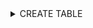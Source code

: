 <details>
<summary>CREATE TABLE</summary>

```sql
IF OBJECT_ID(N'[dbo].[T_ACSGR]', 'SN') IS NOT NULL DROP SYNONYM [dbo].[T_ACSGR];CREATE SYNONYM [dbo].[T_ACSGR] FOR [default].[main_ac_x_215].[dbo].[T_ACSGR];
IF OBJECT_ID(N'[dbo].[T_ACSGRLVLS]', 'SN') IS NOT NULL DROP SYNONYM [dbo].[T_ACSGRLVLS];CREATE SYNONYM [dbo].[T_ACSGRLVLS] FOR [default].[main_ac_x_215].[dbo].[T_ACSGRLVLS];
IF OBJECT_ID(N'[dbo].[T_ACSGRSENT]', 'SN') IS NOT NULL DROP SYNONYM [dbo].[T_ACSGRSENT];CREATE SYNONYM [dbo].[T_ACSGRSENT] FOR [default].[main_ac_x_215].[dbo].[T_ACSGRSENT];
IF OBJECT_ID(N'[dbo].[T_ACSGRUSS]', 'SN') IS NOT NULL DROP SYNONYM [dbo].[T_ACSGRUSS];CREATE SYNONYM [dbo].[T_ACSGRUSS] FOR [default].[main_ac_x_215].[dbo].[T_ACSGRUSS];
IF OBJECT_ID(N'[dbo].[T_ACSLVL]', 'SN') IS NOT NULL DROP SYNONYM [dbo].[T_ACSLVL];CREATE SYNONYM [dbo].[T_ACSLVL] FOR [default].[main_ac_x_215].[dbo].[T_ACSLVL];
IF OBJECT_ID(N'[dbo].[T_ACSLVLITM]', 'SN') IS NOT NULL DROP SYNONYM [dbo].[T_ACSLVLITM];CREATE SYNONYM [dbo].[T_ACSLVLITM] FOR [default].[main_ac_x_215].[dbo].[T_ACSLVLITM];
IF OBJECT_ID(N'[dbo].[T_ACSLVLITMDRS]', 'SN') IS NOT NULL DROP SYNONYM [dbo].[T_ACSLVLITMDRS];CREATE SYNONYM [dbo].[T_ACSLVLITMDRS] FOR [default].[main_ac_x_215].[dbo].[T_ACSLVLITMDRS];
IF OBJECT_ID(N'[dbo].[T_ACSLVLITMS]', 'SN') IS NOT NULL DROP SYNONYM [dbo].[T_ACSLVLITMS];CREATE SYNONYM [dbo].[T_ACSLVLITMS] FOR [default].[main_ac_x_215].[dbo].[T_ACSLVLITMS];
IF OBJECT_ID(N'[dbo].[T_ACSLVLSENT]', 'SN') IS NOT NULL DROP SYNONYM [dbo].[T_ACSLVLSENT];CREATE SYNONYM [dbo].[T_ACSLVLSENT] FOR [default].[main_ac_x_215].[dbo].[T_ACSLVLSENT];
IF OBJECT_ID(N'[dbo].[T_AD_COLUMN]', 'SN') IS NOT NULL DROP SYNONYM [dbo].[T_AD_COLUMN];CREATE SYNONYM [dbo].[T_AD_COLUMN] FOR [default].[main_ac_x_215].[dbo].[T_AD_COLUMN];
IF OBJECT_ID(N'[dbo].[T_AD_GROUP_FILTER]', 'SN') IS NOT NULL DROP SYNONYM [dbo].[T_AD_GROUP_FILTER];CREATE SYNONYM [dbo].[T_AD_GROUP_FILTER] FOR [default].[main_ac_x_215].[dbo].[T_AD_GROUP_FILTER];
IF OBJECT_ID(N'[dbo].[T_AD_GROUP_FILTER_SETTING]', 'SN') IS NOT NULL DROP SYNONYM [dbo].[T_AD_GROUP_FILTER_SETTING];CREATE SYNONYM [dbo].[T_AD_GROUP_FILTER_SETTING] FOR [default].[main_ac_x_215].[dbo].[T_AD_GROUP_FILTER_SETTING];
IF OBJECT_ID(N'[dbo].[T_AD_USRMAPPING]', 'SN') IS NOT NULL DROP SYNONYM [dbo].[T_AD_USRMAPPING];CREATE SYNONYM [dbo].[T_AD_USRMAPPING] FOR [default].[main_ac_x_215].[dbo].[T_AD_USRMAPPING];
IF OBJECT_ID(N'[dbo].[T_ADSERVER_SETTING]', 'SN') IS NOT NULL DROP SYNONYM [dbo].[T_ADSERVER_SETTING];CREATE SYNONYM [dbo].[T_ADSERVER_SETTING] FOR [default].[main_ac_x_215].[dbo].[T_ADSERVER_SETTING];
IF OBJECT_ID(N'[dbo].[T_ADT]', 'SN') IS NOT NULL DROP SYNONYM [dbo].[T_ADT];CREATE SYNONYM [dbo].[T_ADT] FOR [default].[main_ac_x_215].[dbo].[T_ADT];
IF OBJECT_ID(N'[dbo].[T_ADVUSRCRD]', 'SN') IS NOT NULL DROP SYNONYM [dbo].[T_ADVUSRCRD];CREATE SYNONYM [dbo].[T_ADVUSRCRD] FOR [default].[main_ac_x_215].[dbo].[T_ADVUSRCRD];
IF OBJECT_ID(N'[dbo].[T_ADVUSRGRP]', 'SN') IS NOT NULL DROP SYNONYM [dbo].[T_ADVUSRGRP];CREATE SYNONYM [dbo].[T_ADVUSRGRP] FOR [default].[main_ac_x_215].[dbo].[T_ADVUSRGRP];
IF OBJECT_ID(N'[dbo].[T_ALMACT]', 'SN') IS NOT NULL DROP SYNONYM [dbo].[T_ALMACT];CREATE SYNONYM [dbo].[T_ALMACT] FOR [default].[main_ac_x_215].[dbo].[T_ALMACT];
IF OBJECT_ID(N'[dbo].[T_ALMDR]', 'SN') IS NOT NULL DROP SYNONYM [dbo].[T_ALMDR];CREATE SYNONYM [dbo].[T_ALMDR] FOR [default].[main_ac_x_215].[dbo].[T_ALMDR];
IF OBJECT_ID(N'[dbo].[T_ALMEML]', 'SN') IS NOT NULL DROP SYNONYM [dbo].[T_ALMEML];CREATE SYNONYM [dbo].[T_ALMEML] FOR [default].[main_ac_x_215].[dbo].[T_ALMEML];
IF OBJECT_ID(N'[dbo].[T_ALMMSG]', 'SN') IS NOT NULL DROP SYNONYM [dbo].[T_ALMMSG];CREATE SYNONYM [dbo].[T_ALMMSG] FOR [default].[main_ac_x_215].[dbo].[T_ALMMSG];
IF OBJECT_ID(N'[dbo].[T_ALMSET]', 'SN') IS NOT NULL DROP SYNONYM [dbo].[T_ALMSET];CREATE SYNONYM [dbo].[T_ALMSET] FOR [default].[main_ac_x_215].[dbo].[T_ALMSET];
IF OBJECT_ID(N'[dbo].[T_ALMSETEVT]', 'SN') IS NOT NULL DROP SYNONYM [dbo].[T_ALMSETEVT];CREATE SYNONYM [dbo].[T_ALMSETEVT] FOR [default].[main_ac_x_215].[dbo].[T_ALMSETEVT];
IF OBJECT_ID(N'[dbo].[T_ALMSETOBJ]', 'SN') IS NOT NULL DROP SYNONYM [dbo].[T_ALMSETOBJ];CREATE SYNONYM [dbo].[T_ALMSETOBJ] FOR [default].[main_ac_x_215].[dbo].[T_ALMSETOBJ];
IF OBJECT_ID(N'[dbo].[T_ALMSMTPSET]', 'SN') IS NOT NULL DROP SYNONYM [dbo].[T_ALMSMTPSET];CREATE SYNONYM [dbo].[T_ALMSMTPSET] FOR [default].[main_ac_x_215].[dbo].[T_ALMSMTPSET];
IF OBJECT_ID(N'[dbo].[T_ALMSNDSET]', 'SN') IS NOT NULL DROP SYNONYM [dbo].[T_ALMSNDSET];CREATE SYNONYM [dbo].[T_ALMSNDSET] FOR [default].[main_ac_x_215].[dbo].[T_ALMSNDSET];
IF OBJECT_ID(N'[dbo].[T_APBBPACGR]', 'SN') IS NOT NULL DROP SYNONYM [dbo].[T_APBBPACGR];CREATE SYNONYM [dbo].[T_APBBPACGR] FOR [default].[main_ac_x_215].[dbo].[T_APBBPACGR];
IF OBJECT_ID(N'[dbo].[T_AREA_INFO]', 'SN') IS NOT NULL DROP SYNONYM [dbo].[T_AREA_INFO];CREATE SYNONYM [dbo].[T_AREA_INFO] FOR [default].[main_ac_x_215].[dbo].[T_AREA_INFO];
IF OBJECT_ID(N'[dbo].[T_ATMSYNDEVGRS]', 'SN') IS NOT NULL DROP SYNONYM [dbo].[T_ATMSYNDEVGRS];CREATE SYNONYM [dbo].[T_ATMSYNDEVGRS] FOR [default].[main_ac_x_215].[dbo].[T_ATMSYNDEVGRS];
IF OBJECT_ID(N'[dbo].[T_ATMSYNDEVS]', 'SN') IS NOT NULL DROP SYNONYM [dbo].[T_ATMSYNDEVS];CREATE SYNONYM [dbo].[T_ATMSYNDEVS] FOR [default].[main_ac_x_215].[dbo].[T_ATMSYNDEVS];
IF OBJECT_ID(N'[dbo].[T_AUDIT]', 'SN') IS NOT NULL DROP SYNONYM [dbo].[T_AUDIT];CREATE SYNONYM [dbo].[T_AUDIT] FOR [default].[main_ac_x_215].[dbo].[T_AUDIT];
IF OBJECT_ID(N'[dbo].[T_AUTHGRP]', 'SN') IS NOT NULL DROP SYNONYM [dbo].[T_AUTHGRP];CREATE SYNONYM [dbo].[T_AUTHGRP] FOR [default].[main_ac_x_215].[dbo].[T_AUTHGRP];
IF OBJECT_ID(N'[dbo].[T_BLKL]', 'SN') IS NOT NULL DROP SYNONYM [dbo].[T_BLKL];CREATE SYNONYM [dbo].[T_BLKL] FOR [default].[main_ac_x_215].[dbo].[T_BLKL];
IF OBJECT_ID(N'[dbo].[T_BZOUP]', 'SN') IS NOT NULL DROP SYNONYM [dbo].[T_BZOUP];CREATE SYNONYM [dbo].[T_BZOUP] FOR [default].[main_ac_x_215].[dbo].[T_BZOUP];
IF OBJECT_ID(N'[dbo].[T_CRD]', 'SN') IS NOT NULL DROP SYNONYM [dbo].[T_CRD];CREATE SYNONYM [dbo].[T_CRD] FOR [default].[main_ac_x_215].[dbo].[T_CRD];
IF OBJECT_ID(N'[dbo].[T_CRDIDASM]', 'SN') IS NOT NULL DROP SYNONYM [dbo].[T_CRDIDASM];CREATE SYNONYM [dbo].[T_CRDIDASM] FOR [default].[main_ac_x_215].[dbo].[T_CRDIDASM];
IF OBJECT_ID(N'[dbo].[T_CRDISSHIS]', 'SN') IS NOT NULL DROP SYNONYM [dbo].[T_CRDISSHIS];CREATE SYNONYM [dbo].[T_CRDISSHIS] FOR [default].[main_ac_x_215].[dbo].[T_CRDISSHIS];
IF OBJECT_ID(N'[dbo].[T_CRDLAY]', 'SN') IS NOT NULL DROP SYNONYM [dbo].[T_CRDLAY];CREATE SYNONYM [dbo].[T_CRDLAY] FOR [default].[main_ac_x_215].[dbo].[T_CRDLAY];
IF OBJECT_ID(N'[dbo].[T_CRDLAY_FELICA]', 'SN') IS NOT NULL DROP SYNONYM [dbo].[T_CRDLAY_FELICA];CREATE SYNONYM [dbo].[T_CRDLAY_FELICA] FOR [default].[main_ac_x_215].[dbo].[T_CRDLAY_FELICA];
IF OBJECT_ID(N'[dbo].[T_CRDMOACHIS]', 'SN') IS NOT NULL DROP SYNONYM [dbo].[T_CRDMOACHIS];CREATE SYNONYM [dbo].[T_CRDMOACHIS] FOR [default].[main_ac_x_215].[dbo].[T_CRDMOACHIS];
IF OBJECT_ID(N'[dbo].[T_CRDT]', 'SN') IS NOT NULL DROP SYNONYM [dbo].[T_CRDT];CREATE SYNONYM [dbo].[T_CRDT] FOR [default].[main_ac_x_215].[dbo].[T_CRDT];
IF OBJECT_ID(N'[dbo].[T_CRDTBIN]', 'SN') IS NOT NULL DROP SYNONYM [dbo].[T_CRDTBIN];CREATE SYNONYM [dbo].[T_CRDTBIN] FOR [default].[main_ac_x_215].[dbo].[T_CRDTBIN];
IF OBJECT_ID(N'[dbo].[T_CRDTYP]', 'SN') IS NOT NULL DROP SYNONYM [dbo].[T_CRDTYP];CREATE SYNONYM [dbo].[T_CRDTYP] FOR [default].[main_ac_x_215].[dbo].[T_CRDTYP];
IF OBJECT_ID(N'[dbo].[T_CUSFLDTYP]', 'SN') IS NOT NULL DROP SYNONYM [dbo].[T_CUSFLDTYP];CREATE SYNONYM [dbo].[T_CUSFLDTYP] FOR [default].[main_ac_x_215].[dbo].[T_CUSFLDTYP];
IF OBJECT_ID(N'[dbo].[T_CUSFLDTYP_VST]', 'SN') IS NOT NULL DROP SYNONYM [dbo].[T_CUSFLDTYP_VST];CREATE SYNONYM [dbo].[T_CUSFLDTYP_VST] FOR [default].[main_ac_x_215].[dbo].[T_CUSFLDTYP_VST];
IF OBJECT_ID(N'[dbo].[T_DASHBOARD_SETTING]', 'SN') IS NOT NULL DROP SYNONYM [dbo].[T_DASHBOARD_SETTING];CREATE SYNONYM [dbo].[T_DASHBOARD_SETTING] FOR [default].[main_ac_x_215].[dbo].[T_DASHBOARD_SETTING];
IF OBJECT_ID(N'[dbo].[T_DBLMDACSGRS]', 'SN') IS NOT NULL DROP SYNONYM [dbo].[T_DBLMDACSGRS];CREATE SYNONYM [dbo].[T_DBLMDACSGRS] FOR [default].[main_ac_x_215].[dbo].[T_DBLMDACSGRS];
IF OBJECT_ID(N'[dbo].[T_DBLMDFLRGRS]', 'SN') IS NOT NULL DROP SYNONYM [dbo].[T_DBLMDFLRGRS];CREATE SYNONYM [dbo].[T_DBLMDFLRGRS] FOR [default].[main_ac_x_215].[dbo].[T_DBLMDFLRGRS];
IF OBJECT_ID(N'[dbo].[T_DEV]', 'SN') IS NOT NULL DROP SYNONYM [dbo].[T_DEV];CREATE SYNONYM [dbo].[T_DEV] FOR [default].[main_ac_x_215].[dbo].[T_DEV];
IF OBJECT_ID(N'[dbo].[T_DEV_FLLR]', 'SN') IS NOT NULL DROP SYNONYM [dbo].[T_DEV_FLLR];CREATE SYNONYM [dbo].[T_DEV_FLLR] FOR [default].[main_ac_x_215].[dbo].[T_DEV_FLLR];
IF OBJECT_ID(N'[dbo].[T_DEV3RDPRNT]', 'SN') IS NOT NULL DROP SYNONYM [dbo].[T_DEV3RDPRNT];CREATE SYNONYM [dbo].[T_DEV3RDPRNT] FOR [default].[main_ac_x_215].[dbo].[T_DEV3RDPRNT];
IF OBJECT_ID(N'[dbo].[T_DEVCAP]', 'SN') IS NOT NULL DROP SYNONYM [dbo].[T_DEVCAP];CREATE SYNONYM [dbo].[T_DEVCAP] FOR [default].[main_ac_x_215].[dbo].[T_DEVCAP];
IF OBJECT_ID(N'[dbo].[T_DEVCAPS]', 'SN') IS NOT NULL DROP SYNONYM [dbo].[T_DEVCAPS];CREATE SYNONYM [dbo].[T_DEVCAPS] FOR [default].[main_ac_x_215].[dbo].[T_DEVCAPS];
IF OBJECT_ID(N'[dbo].[T_DEVCAPSFRDEV]', 'SN') IS NOT NULL DROP SYNONYM [dbo].[T_DEVCAPSFRDEV];CREATE SYNONYM [dbo].[T_DEVCAPSFRDEV] FOR [default].[main_ac_x_215].[dbo].[T_DEVCAPSFRDEV];
IF OBJECT_ID(N'[dbo].[T_DEVFORCECMD]', 'SN') IS NOT NULL DROP SYNONYM [dbo].[T_DEVFORCECMD];CREATE SYNONYM [dbo].[T_DEVFORCECMD] FOR [default].[main_ac_x_215].[dbo].[T_DEVFORCECMD];
IF OBJECT_ID(N'[dbo].[T_DEVGR]', 'SN') IS NOT NULL DROP SYNONYM [dbo].[T_DEVGR];CREATE SYNONYM [dbo].[T_DEVGR] FOR [default].[main_ac_x_215].[dbo].[T_DEVGR];
IF OBJECT_ID(N'[dbo].[T_DEVINACTIVE]', 'SN') IS NOT NULL DROP SYNONYM [dbo].[T_DEVINACTIVE];CREATE SYNONYM [dbo].[T_DEVINACTIVE] FOR [default].[main_ac_x_215].[dbo].[T_DEVINACTIVE];
IF OBJECT_ID(N'[dbo].[T_DEVOPRMD]', 'SN') IS NOT NULL DROP SYNONYM [dbo].[T_DEVOPRMD];CREATE SYNONYM [dbo].[T_DEVOPRMD] FOR [default].[main_ac_x_215].[dbo].[T_DEVOPRMD];
IF OBJECT_ID(N'[dbo].[T_DEVOPRT]', 'SN') IS NOT NULL DROP SYNONYM [dbo].[T_DEVOPRT];CREATE SYNONYM [dbo].[T_DEVOPRT] FOR [default].[main_ac_x_215].[dbo].[T_DEVOPRT];
IF OBJECT_ID(N'[dbo].[T_DEVRS4CHNS]', 'SN') IS NOT NULL DROP SYNONYM [dbo].[T_DEVRS4CHNS];CREATE SYNONYM [dbo].[T_DEVRS4CHNS] FOR [default].[main_ac_x_215].[dbo].[T_DEVRS4CHNS];
IF OBJECT_ID(N'[dbo].[T_DEVTHM]', 'SN') IS NOT NULL DROP SYNONYM [dbo].[T_DEVTHM];CREATE SYNONYM [dbo].[T_DEVTHM] FOR [default].[main_ac_x_215].[dbo].[T_DEVTHM];
IF OBJECT_ID(N'[dbo].[T_DEVTPOSDP]', 'SN') IS NOT NULL DROP SYNONYM [dbo].[T_DEVTPOSDP];CREATE SYNONYM [dbo].[T_DEVTPOSDP] FOR [default].[main_ac_x_215].[dbo].[T_DEVTPOSDP];
IF OBJECT_ID(N'[dbo].[T_DEVTYP]', 'SN') IS NOT NULL DROP SYNONYM [dbo].[T_DEVTYP];CREATE SYNONYM [dbo].[T_DEVTYP] FOR [default].[main_ac_x_215].[dbo].[T_DEVTYP];
IF OBJECT_ID(N'[dbo].[T_DEVWGD]', 'SN') IS NOT NULL DROP SYNONYM [dbo].[T_DEVWGD];CREATE SYNONYM [dbo].[T_DEVWGD] FOR [default].[main_ac_x_215].[dbo].[T_DEVWGD];
IF OBJECT_ID(N'[dbo].[T_DR]', 'SN') IS NOT NULL DROP SYNONYM [dbo].[T_DR];CREATE SYNONYM [dbo].[T_DR] FOR [default].[main_ac_x_215].[dbo].[T_DR];
IF OBJECT_ID(N'[dbo].[T_DR_FLR_MAP]', 'SN') IS NOT NULL DROP SYNONYM [dbo].[T_DR_FLR_MAP];CREATE SYNONYM [dbo].[T_DR_FLR_MAP] FOR [default].[main_ac_x_215].[dbo].[T_DR_FLR_MAP];
IF OBJECT_ID(N'[dbo].[T_DRGR]', 'SN') IS NOT NULL DROP SYNONYM [dbo].[T_DRGR];CREATE SYNONYM [dbo].[T_DRGR] FOR [default].[main_ac_x_215].[dbo].[T_DRGR];
IF OBJECT_ID(N'[dbo].[T_DRTRGACT]', 'SN') IS NOT NULL DROP SYNONYM [dbo].[T_DRTRGACT];CREATE SYNONYM [dbo].[T_DRTRGACT] FOR [default].[main_ac_x_215].[dbo].[T_DRTRGACT];
IF OBJECT_ID(N'[dbo].[T_DRZN]', 'SN') IS NOT NULL DROP SYNONYM [dbo].[T_DRZN];CREATE SYNONYM [dbo].[T_DRZN] FOR [default].[main_ac_x_215].[dbo].[T_DRZN];
IF OBJECT_ID(N'[dbo].[T_DST]', 'SN') IS NOT NULL DROP SYNONYM [dbo].[T_DST];CREATE SYNONYM [dbo].[T_DST] FOR [default].[main_ac_x_215].[dbo].[T_DST];
IF OBJECT_ID(N'[dbo].[T_ELVT]', 'SN') IS NOT NULL DROP SYNONYM [dbo].[T_ELVT];CREATE SYNONYM [dbo].[T_ELVT] FOR [default].[main_ac_x_215].[dbo].[T_ELVT];
IF OBJECT_ID(N'[dbo].[T_ELVTDEVS]', 'SN') IS NOT NULL DROP SYNONYM [dbo].[T_ELVTDEVS];CREATE SYNONYM [dbo].[T_ELVTDEVS] FOR [default].[main_ac_x_215].[dbo].[T_ELVTDEVS];
IF OBJECT_ID(N'[dbo].[T_ELVTGR]', 'SN') IS NOT NULL DROP SYNONYM [dbo].[T_ELVTGR];CREATE SYNONYM [dbo].[T_ELVTGR] FOR [default].[main_ac_x_215].[dbo].[T_ELVTGR];
IF OBJECT_ID(N'[dbo].[T_ELVTTRGACT]', 'SN') IS NOT NULL DROP SYNONYM [dbo].[T_ELVTTRGACT];CREATE SYNONYM [dbo].[T_ELVTTRGACT] FOR [default].[main_ac_x_215].[dbo].[T_ELVTTRGACT];
IF OBJECT_ID(N'[dbo].[T_EMAIL_CONTENT]', 'SN') IS NOT NULL DROP SYNONYM [dbo].[T_EMAIL_CONTENT];CREATE SYNONYM [dbo].[T_EMAIL_CONTENT] FOR [default].[main_ac_x_215].[dbo].[T_EMAIL_CONTENT];
IF OBJECT_ID(N'[dbo].[T_EMLST]', 'SN') IS NOT NULL DROP SYNONYM [dbo].[T_EMLST];CREATE SYNONYM [dbo].[T_EMLST] FOR [default].[main_ac_x_215].[dbo].[T_EMLST];
IF OBJECT_ID(N'[dbo].[T_ENCMGR]', 'SN') IS NOT NULL DROP SYNONYM [dbo].[T_ENCMGR];CREATE SYNONYM [dbo].[T_ENCMGR] FOR [default].[main_ac_x_215].[dbo].[T_ENCMGR];
IF OBJECT_ID(N'[dbo].[T_ERLDEV]', 'SN') IS NOT NULL DROP SYNONYM [dbo].[T_ERLDEV];CREATE SYNONYM [dbo].[T_ERLDEV] FOR [default].[main_ac_x_215].[dbo].[T_ERLDEV];
IF OBJECT_ID(N'[dbo].[T_ETRDEVS]', 'SN') IS NOT NULL DROP SYNONYM [dbo].[T_ETRDEVS];CREATE SYNONYM [dbo].[T_ETRDEVS] FOR [default].[main_ac_x_215].[dbo].[T_ETRDEVS];
IF OBJECT_ID(N'[dbo].[T_EVTFLT]', 'SN') IS NOT NULL DROP SYNONYM [dbo].[T_EVTFLT];CREATE SYNONYM [dbo].[T_EVTFLT] FOR [default].[main_ac_x_215].[dbo].[T_EVTFLT];
IF OBJECT_ID(N'[dbo].[T_EVTPRIO]', 'SN') IS NOT NULL DROP SYNONYM [dbo].[T_EVTPRIO];CREATE SYNONYM [dbo].[T_EVTPRIO] FOR [default].[main_ac_x_215].[dbo].[T_EVTPRIO];
IF OBJECT_ID(N'[dbo].[T_EVTPRIOALTDEVS]', 'SN') IS NOT NULL DROP SYNONYM [dbo].[T_EVTPRIOALTDEVS];CREATE SYNONYM [dbo].[T_EVTPRIOALTDEVS] FOR [default].[main_ac_x_215].[dbo].[T_EVTPRIOALTDEVS];
IF OBJECT_ID(N'[dbo].[T_EVTPRIOSND]', 'SN') IS NOT NULL DROP SYNONYM [dbo].[T_EVTPRIOSND];CREATE SYNONYM [dbo].[T_EVTPRIOSND] FOR [default].[main_ac_x_215].[dbo].[T_EVTPRIOSND];
IF OBJECT_ID(N'[dbo].[T_EVTSPC]', 'SN') IS NOT NULL DROP SYNONYM [dbo].[T_EVTSPC];CREATE SYNONYM [dbo].[T_EVTSPC] FOR [default].[main_ac_x_215].[dbo].[T_EVTSPC];
IF OBJECT_ID(N'[dbo].[T_EVTTYP]', 'SN') IS NOT NULL DROP SYNONYM [dbo].[T_EVTTYP];CREATE SYNONYM [dbo].[T_EVTTYP] FOR [default].[main_ac_x_215].[dbo].[T_EVTTYP];
IF OBJECT_ID(N'[dbo].[T_EVTTYP_GROUP]', 'SN') IS NOT NULL DROP SYNONYM [dbo].[T_EVTTYP_GROUP];CREATE SYNONYM [dbo].[T_EVTTYP_GROUP] FOR [default].[main_ac_x_215].[dbo].[T_EVTTYP_GROUP];
IF OBJECT_ID(N'[dbo].[T_EXDEVS]', 'SN') IS NOT NULL DROP SYNONYM [dbo].[T_EXDEVS];CREATE SYNONYM [dbo].[T_EXDEVS] FOR [default].[main_ac_x_215].[dbo].[T_EXDEVS];
IF OBJECT_ID(N'[dbo].[T_EXTSYS]', 'SN') IS NOT NULL DROP SYNONYM [dbo].[T_EXTSYS];CREATE SYNONYM [dbo].[T_EXTSYS] FOR [default].[main_ac_x_215].[dbo].[T_EXTSYS];
IF OBJECT_ID(N'[dbo].[T_FAILSYNCACSGRUPDATE]', 'SN') IS NOT NULL DROP SYNONYM [dbo].[T_FAILSYNCACSGRUPDATE];CREATE SYNONYM [dbo].[T_FAILSYNCACSGRUPDATE] FOR [default].[main_ac_x_215].[dbo].[T_FAILSYNCACSGRUPDATE];
IF OBJECT_ID(N'[dbo].[T_FAILSYNCACSLVLUPDATE]', 'SN') IS NOT NULL DROP SYNONYM [dbo].[T_FAILSYNCACSLVLUPDATE];CREATE SYNONYM [dbo].[T_FAILSYNCACSLVLUPDATE] FOR [default].[main_ac_x_215].[dbo].[T_FAILSYNCACSLVLUPDATE];
IF OBJECT_ID(N'[dbo].[T_FAILSYNCFLRLVLUPDATE]', 'SN') IS NOT NULL DROP SYNONYM [dbo].[T_FAILSYNCFLRLVLUPDATE];CREATE SYNONYM [dbo].[T_FAILSYNCFLRLVLUPDATE] FOR [default].[main_ac_x_215].[dbo].[T_FAILSYNCFLRLVLUPDATE];
IF OBJECT_ID(N'[dbo].[T_FAILSYNCUSRUPDATE]', 'SN') IS NOT NULL DROP SYNONYM [dbo].[T_FAILSYNCUSRUPDATE];CREATE SYNONYM [dbo].[T_FAILSYNCUSRUPDATE] FOR [default].[main_ac_x_215].[dbo].[T_FAILSYNCUSRUPDATE];
IF OBJECT_ID(N'[dbo].[T_FALDRGRS]', 'SN') IS NOT NULL DROP SYNONYM [dbo].[T_FALDRGRS];CREATE SYNONYM [dbo].[T_FALDRGRS] FOR [default].[main_ac_x_215].[dbo].[T_FALDRGRS];
IF OBJECT_ID(N'[dbo].[T_FALDRS]', 'SN') IS NOT NULL DROP SYNONYM [dbo].[T_FALDRS];CREATE SYNONYM [dbo].[T_FALDRS] FOR [default].[main_ac_x_215].[dbo].[T_FALDRS];
IF OBJECT_ID(N'[dbo].[T_FALELVTS]', 'SN') IS NOT NULL DROP SYNONYM [dbo].[T_FALELVTS];CREATE SYNONYM [dbo].[T_FALELVTS] FOR [default].[main_ac_x_215].[dbo].[T_FALELVTS];
IF OBJECT_ID(N'[dbo].[T_FCLTY_INFO]', 'SN') IS NOT NULL DROP SYNONYM [dbo].[T_FCLTY_INFO];CREATE SYNONYM [dbo].[T_FCLTY_INFO] FOR [default].[main_ac_x_215].[dbo].[T_FCLTY_INFO];
IF OBJECT_ID(N'[dbo].[T_FCTMPL]', 'SN') IS NOT NULL DROP SYNONYM [dbo].[T_FCTMPL];CREATE SYNONYM [dbo].[T_FCTMPL] FOR [default].[main_ac_x_215].[dbo].[T_FCTMPL];
IF OBJECT_ID(N'[dbo].[T_FLKBPACGR]', 'SN') IS NOT NULL DROP SYNONYM [dbo].[T_FLKBPACGR];CREATE SYNONYM [dbo].[T_FLKBPACGR] FOR [default].[main_ac_x_215].[dbo].[T_FLKBPACGR];
IF OBJECT_ID(N'[dbo].[T_FLKDRGRS]', 'SN') IS NOT NULL DROP SYNONYM [dbo].[T_FLKDRGRS];CREATE SYNONYM [dbo].[T_FLKDRGRS] FOR [default].[main_ac_x_215].[dbo].[T_FLKDRGRS];
IF OBJECT_ID(N'[dbo].[T_FLKDRS]', 'SN') IS NOT NULL DROP SYNONYM [dbo].[T_FLKDRS];CREATE SYNONYM [dbo].[T_FLKDRS] FOR [default].[main_ac_x_215].[dbo].[T_FLKDRS];
IF OBJECT_ID(N'[dbo].[T_FLKELVTS]', 'SN') IS NOT NULL DROP SYNONYM [dbo].[T_FLKELVTS];CREATE SYNONYM [dbo].[T_FLKELVTS] FOR [default].[main_ac_x_215].[dbo].[T_FLKELVTS];
IF OBJECT_ID(N'[dbo].[T_FLR_INFO]', 'SN') IS NOT NULL DROP SYNONYM [dbo].[T_FLR_INFO];CREATE SYNONYM [dbo].[T_FLR_INFO] FOR [default].[main_ac_x_215].[dbo].[T_FLR_INFO];
IF OBJECT_ID(N'[dbo].[T_FLRGRLVLS]', 'SN') IS NOT NULL DROP SYNONYM [dbo].[T_FLRGRLVLS];CREATE SYNONYM [dbo].[T_FLRGRLVLS] FOR [default].[main_ac_x_215].[dbo].[T_FLRGRLVLS];
IF OBJECT_ID(N'[dbo].[T_FLRLVL]', 'SN') IS NOT NULL DROP SYNONYM [dbo].[T_FLRLVL];CREATE SYNONYM [dbo].[T_FLRLVL] FOR [default].[main_ac_x_215].[dbo].[T_FLRLVL];
IF OBJECT_ID(N'[dbo].[T_FLRLVLITM]', 'SN') IS NOT NULL DROP SYNONYM [dbo].[T_FLRLVLITM];CREATE SYNONYM [dbo].[T_FLRLVLITM] FOR [default].[main_ac_x_215].[dbo].[T_FLRLVLITM];
IF OBJECT_ID(N'[dbo].[T_FLRLVLITMELVTS]', 'SN') IS NOT NULL DROP SYNONYM [dbo].[T_FLRLVLITMELVTS];CREATE SYNONYM [dbo].[T_FLRLVLITMELVTS] FOR [default].[main_ac_x_215].[dbo].[T_FLRLVLITMELVTS];
IF OBJECT_ID(N'[dbo].[T_FLRLVLITMS]', 'SN') IS NOT NULL DROP SYNONYM [dbo].[T_FLRLVLITMS];CREATE SYNONYM [dbo].[T_FLRLVLITMS] FOR [default].[main_ac_x_215].[dbo].[T_FLRLVLITMS];
IF OBJECT_ID(N'[dbo].[T_FLRLVLSENT]', 'SN') IS NOT NULL DROP SYNONYM [dbo].[T_FLRLVLSENT];CREATE SYNONYM [dbo].[T_FLRLVLSENT] FOR [default].[main_ac_x_215].[dbo].[T_FLRLVLSENT];
IF OBJECT_ID(N'[dbo].[T_FLRS]', 'SN') IS NOT NULL DROP SYNONYM [dbo].[T_FLRS];CREATE SYNONYM [dbo].[T_FLRS] FOR [default].[main_ac_x_215].[dbo].[T_FLRS];
IF OBJECT_ID(N'[dbo].[T_FNGPTMPL]', 'SN') IS NOT NULL DROP SYNONYM [dbo].[T_FNGPTMPL];CREATE SYNONYM [dbo].[T_FNGPTMPL] FOR [default].[main_ac_x_215].[dbo].[T_FNGPTMPL];
IF OBJECT_ID(N'[dbo].[T_FNGPTMPLVER]', 'SN') IS NOT NULL DROP SYNONYM [dbo].[T_FNGPTMPLVER];CREATE SYNONYM [dbo].[T_FNGPTMPLVER] FOR [default].[main_ac_x_215].[dbo].[T_FNGPTMPLVER];
IF OBJECT_ID(N'[dbo].[T_FULACGRS]', 'SN') IS NOT NULL DROP SYNONYM [dbo].[T_FULACGRS];CREATE SYNONYM [dbo].[T_FULACGRS] FOR [default].[main_ac_x_215].[dbo].[T_FULACGRS];
IF OBJECT_ID(N'[dbo].[T_FULDRGRS]', 'SN') IS NOT NULL DROP SYNONYM [dbo].[T_FULDRGRS];CREATE SYNONYM [dbo].[T_FULDRGRS] FOR [default].[main_ac_x_215].[dbo].[T_FULDRGRS];
IF OBJECT_ID(N'[dbo].[T_FULDRS]', 'SN') IS NOT NULL DROP SYNONYM [dbo].[T_FULDRS];CREATE SYNONYM [dbo].[T_FULDRS] FOR [default].[main_ac_x_215].[dbo].[T_FULDRS];
IF OBJECT_ID(N'[dbo].[T_FULELVTS]', 'SN') IS NOT NULL DROP SYNONYM [dbo].[T_FULELVTS];CREATE SYNONYM [dbo].[T_FULELVTS] FOR [default].[main_ac_x_215].[dbo].[T_FULELVTS];
IF OBJECT_ID(N'[dbo].[T_GIS_DOOR_INFO]', 'SN') IS NOT NULL DROP SYNONYM [dbo].[T_GIS_DOOR_INFO];CREATE SYNONYM [dbo].[T_GIS_DOOR_INFO] FOR [default].[main_ac_x_215].[dbo].[T_GIS_DOOR_INFO];
IF OBJECT_ID(N'[dbo].[T_GIS_VCM_INFO]', 'SN') IS NOT NULL DROP SYNONYM [dbo].[T_GIS_VCM_INFO];CREATE SYNONYM [dbo].[T_GIS_VCM_INFO] FOR [default].[main_ac_x_215].[dbo].[T_GIS_VCM_INFO];
IF OBJECT_ID(N'[dbo].[T_GRM]', 'SN') IS NOT NULL DROP SYNONYM [dbo].[T_GRM];CREATE SYNONYM [dbo].[T_GRM] FOR [default].[main_ac_x_215].[dbo].[T_GRM];
IF OBJECT_ID(N'[dbo].[T_GRMEL]', 'SN') IS NOT NULL DROP SYNONYM [dbo].[T_GRMEL];CREATE SYNONYM [dbo].[T_GRMEL] FOR [default].[main_ac_x_215].[dbo].[T_GRMEL];
IF OBJECT_ID(N'[dbo].[T_GRMELTYP]', 'SN') IS NOT NULL DROP SYNONYM [dbo].[T_GRMELTYP];CREATE SYNONYM [dbo].[T_GRMELTYP] FOR [default].[main_ac_x_215].[dbo].[T_GRMELTYP];
IF OBJECT_ID(N'[dbo].[T_GRMELVID]', 'SN') IS NOT NULL DROP SYNONYM [dbo].[T_GRMELVID];CREATE SYNONYM [dbo].[T_GRMELVID] FOR [default].[main_ac_x_215].[dbo].[T_GRMELVID];
IF OBJECT_ID(N'[dbo].[T_GRMGR]', 'SN') IS NOT NULL DROP SYNONYM [dbo].[T_GRMGR];CREATE SYNONYM [dbo].[T_GRMGR] FOR [default].[main_ac_x_215].[dbo].[T_GRMGR];
IF OBJECT_ID(N'[dbo].[T_HOL]', 'SN') IS NOT NULL DROP SYNONYM [dbo].[T_HOL];CREATE SYNONYM [dbo].[T_HOL] FOR [default].[main_ac_x_215].[dbo].[T_HOL];
IF OBJECT_ID(N'[dbo].[T_HOLGR]', 'SN') IS NOT NULL DROP SYNONYM [dbo].[T_HOLGR];CREATE SYNONYM [dbo].[T_HOLGR] FOR [default].[main_ac_x_215].[dbo].[T_HOLGR];
IF OBJECT_ID(N'[dbo].[T_HOLSCH]', 'SN') IS NOT NULL DROP SYNONYM [dbo].[T_HOLSCH];CREATE SYNONYM [dbo].[T_HOLSCH] FOR [default].[main_ac_x_215].[dbo].[T_HOLSCH];
IF OBJECT_ID(N'[dbo].[T_HOLSCHTMPRDS]', 'SN') IS NOT NULL DROP SYNONYM [dbo].[T_HOLSCHTMPRDS];CREATE SYNONYM [dbo].[T_HOLSCHTMPRDS] FOR [default].[main_ac_x_215].[dbo].[T_HOLSCHTMPRDS];
IF OBJECT_ID(N'[dbo].[T_IMGLGJB]', 'SN') IS NOT NULL DROP SYNONYM [dbo].[T_IMGLGJB];CREATE SYNONYM [dbo].[T_IMGLGJB] FOR [default].[main_ac_x_215].[dbo].[T_IMGLGJB];
IF OBJECT_ID(N'[dbo].[T_INPCFG]', 'SN') IS NOT NULL DROP SYNONYM [dbo].[T_INPCFG];CREATE SYNONYM [dbo].[T_INPCFG] FOR [default].[main_ac_x_215].[dbo].[T_INPCFG];
IF OBJECT_ID(N'[dbo].[T_INPCFGEX]', 'SN') IS NOT NULL DROP SYNONYM [dbo].[T_INPCFGEX];CREATE SYNONYM [dbo].[T_INPCFGEX] FOR [default].[main_ac_x_215].[dbo].[T_INPCFGEX];
IF OBJECT_ID(N'[dbo].[T_LEDOUP]', 'SN') IS NOT NULL DROP SYNONYM [dbo].[T_LEDOUP];CREATE SYNONYM [dbo].[T_LEDOUP] FOR [default].[main_ac_x_215].[dbo].[T_LEDOUP];
IF OBJECT_ID(N'[dbo].[T_LGSERVEREVT]', 'SN') IS NOT NULL DROP SYNONYM [dbo].[T_LGSERVEREVT];CREATE SYNONYM [dbo].[T_LGSERVEREVT] FOR [default].[main_ac_x_215].[dbo].[T_LGSERVEREVT];
IF OBJECT_ID(N'[dbo].[T_LGTBIDX]', 'SN') IS NOT NULL DROP SYNONYM [dbo].[T_LGTBIDX];CREATE SYNONYM [dbo].[T_LGTBIDX] FOR [default].[main_ac_x_215].[dbo].[T_LGTBIDX];
IF OBJECT_ID(N'[dbo].[T_LGUPDHIS]', 'SN') IS NOT NULL DROP SYNONYM [dbo].[T_LGUPDHIS];CREATE SYNONYM [dbo].[T_LGUPDHIS] FOR [default].[main_ac_x_215].[dbo].[T_LGUPDHIS];
IF OBJECT_ID(N'[dbo].[T_LICENSES]', 'SN') IS NOT NULL DROP SYNONYM [dbo].[T_LICENSES];CREATE SYNONYM [dbo].[T_LICENSES] FOR [default].[main_ac_x_215].[dbo].[T_LICENSES];
IF OBJECT_ID(N'[dbo].[T_LSTLOG]', 'SN') IS NOT NULL DROP SYNONYM [dbo].[T_LSTLOG];CREATE SYNONYM [dbo].[T_LSTLOG] FOR [default].[main_ac_x_215].[dbo].[T_LSTLOG];
IF OBJECT_ID(N'[dbo].[T_LSTSYNSTA]', 'SN') IS NOT NULL DROP SYNONYM [dbo].[T_LSTSYNSTA];CREATE SYNONYM [dbo].[T_LSTSYNSTA] FOR [default].[main_ac_x_215].[dbo].[T_LSTSYNSTA];
IF OBJECT_ID(N'[dbo].[T_LSTUSRAUTH]', 'SN') IS NOT NULL DROP SYNONYM [dbo].[T_LSTUSRAUTH];CREATE SYNONYM [dbo].[T_LSTUSRAUTH] FOR [default].[main_ac_x_215].[dbo].[T_LSTUSRAUTH];
IF OBJECT_ID(N'[dbo].[T_LULACGRS]', 'SN') IS NOT NULL DROP SYNONYM [dbo].[T_LULACGRS];CREATE SYNONYM [dbo].[T_LULACGRS] FOR [default].[main_ac_x_215].[dbo].[T_LULACGRS];
IF OBJECT_ID(N'[dbo].[T_MBLCRD]', 'SN') IS NOT NULL DROP SYNONYM [dbo].[T_MBLCRD];CREATE SYNONYM [dbo].[T_MBLCRD] FOR [default].[main_ac_x_215].[dbo].[T_MBLCRD];
IF OBJECT_ID(N'[dbo].[T_MOBILE_CREDENTIAL]', 'SN') IS NOT NULL DROP SYNONYM [dbo].[T_MOBILE_CREDENTIAL];CREATE SYNONYM [dbo].[T_MOBILE_CREDENTIAL] FOR [default].[main_ac_x_215].[dbo].[T_MOBILE_CREDENTIAL];
IF OBJECT_ID(N'[dbo].[T_MOBILE_PICTURE_HASH]', 'SN') IS NOT NULL DROP SYNONYM [dbo].[T_MOBILE_PICTURE_HASH];CREATE SYNONYM [dbo].[T_MOBILE_PICTURE_HASH] FOR [default].[main_ac_x_215].[dbo].[T_MOBILE_PICTURE_HASH];
IF OBJECT_ID(N'[dbo].[T_MXDT]', 'SN') IS NOT NULL DROP SYNONYM [dbo].[T_MXDT];CREATE SYNONYM [dbo].[T_MXDT] FOR [default].[main_ac_x_215].[dbo].[T_MXDT];
IF OBJECT_ID(N'[dbo].[T_NESTED_DEV]', 'SN') IS NOT NULL DROP SYNONYM [dbo].[T_NESTED_DEV];CREATE SYNONYM [dbo].[T_NESTED_DEV] FOR [default].[main_ac_x_215].[dbo].[T_NESTED_DEV];
IF OBJECT_ID(N'[dbo].[T_NESTED_DEVGR]', 'SN') IS NOT NULL DROP SYNONYM [dbo].[T_NESTED_DEVGR];CREATE SYNONYM [dbo].[T_NESTED_DEVGR] FOR [default].[main_ac_x_215].[dbo].[T_NESTED_DEVGR];
IF OBJECT_ID(N'[dbo].[T_NESTED_DRGR]', 'SN') IS NOT NULL DROP SYNONYM [dbo].[T_NESTED_DRGR];CREATE SYNONYM [dbo].[T_NESTED_DRGR] FOR [default].[main_ac_x_215].[dbo].[T_NESTED_DRGR];
IF OBJECT_ID(N'[dbo].[T_NESTED_ELVTGR]', 'SN') IS NOT NULL DROP SYNONYM [dbo].[T_NESTED_ELVTGR];CREATE SYNONYM [dbo].[T_NESTED_ELVTGR] FOR [default].[main_ac_x_215].[dbo].[T_NESTED_ELVTGR];
IF OBJECT_ID(N'[dbo].[T_NESTED_GRMGR]', 'SN') IS NOT NULL DROP SYNONYM [dbo].[T_NESTED_GRMGR];CREATE SYNONYM [dbo].[T_NESTED_GRMGR] FOR [default].[main_ac_x_215].[dbo].[T_NESTED_GRMGR];
IF OBJECT_ID(N'[dbo].[T_NESTED_USRGR]', 'SN') IS NOT NULL DROP SYNONYM [dbo].[T_NESTED_USRGR];CREATE SYNONYM [dbo].[T_NESTED_USRGR] FOR [default].[main_ac_x_215].[dbo].[T_NESTED_USRGR];
IF OBJECT_ID(N'[dbo].[T_NTC]', 'SN') IS NOT NULL DROP SYNONYM [dbo].[T_NTC];CREATE SYNONYM [dbo].[T_NTC] FOR [default].[main_ac_x_215].[dbo].[T_NTC];
IF OBJECT_ID(N'[dbo].[T_OCCPBPACGR]', 'SN') IS NOT NULL DROP SYNONYM [dbo].[T_OCCPBPACGR];CREATE SYNONYM [dbo].[T_OCCPBPACGR] FOR [default].[main_ac_x_215].[dbo].[T_OCCPBPACGR];
IF OBJECT_ID(N'[dbo].[T_OUPSIG]', 'SN') IS NOT NULL DROP SYNONYM [dbo].[T_OUPSIG];CREATE SYNONYM [dbo].[T_OUPSIG] FOR [default].[main_ac_x_215].[dbo].[T_OUPSIG];
IF OBJECT_ID(N'[dbo].[T_PERM]', 'SN') IS NOT NULL DROP SYNONYM [dbo].[T_PERM];CREATE SYNONYM [dbo].[T_PERM] FOR [default].[main_ac_x_215].[dbo].[T_PERM];
IF OBJECT_ID(N'[dbo].[T_POLYGON_INFO]', 'SN') IS NOT NULL DROP SYNONYM [dbo].[T_POLYGON_INFO];CREATE SYNONYM [dbo].[T_POLYGON_INFO] FOR [default].[main_ac_x_215].[dbo].[T_POLYGON_INFO];
IF OBJECT_ID(N'[dbo].[T_PRF]', 'SN') IS NOT NULL DROP SYNONYM [dbo].[T_PRF];CREATE SYNONYM [dbo].[T_PRF] FOR [default].[main_ac_x_215].[dbo].[T_PRF];
IF OBJECT_ID(N'[dbo].[T_QCACT]', 'SN') IS NOT NULL DROP SYNONYM [dbo].[T_QCACT];CREATE SYNONYM [dbo].[T_QCACT] FOR [default].[main_ac_x_215].[dbo].[T_QCACT];
IF OBJECT_ID(N'[dbo].[T_QCACTALM]', 'SN') IS NOT NULL DROP SYNONYM [dbo].[T_QCACTALM];CREATE SYNONYM [dbo].[T_QCACTALM] FOR [default].[main_ac_x_215].[dbo].[T_QCACTALM];
IF OBJECT_ID(N'[dbo].[T_QCACTPERM]', 'SN') IS NOT NULL DROP SYNONYM [dbo].[T_QCACTPERM];CREATE SYNONYM [dbo].[T_QCACTPERM] FOR [default].[main_ac_x_215].[dbo].[T_QCACTPERM];
IF OBJECT_ID(N'[dbo].[T_REPORT_EXPORT_SETTING]', 'SN') IS NOT NULL DROP SYNONYM [dbo].[T_REPORT_EXPORT_SETTING];CREATE SYNONYM [dbo].[T_REPORT_EXPORT_SETTING] FOR [default].[main_ac_x_215].[dbo].[T_REPORT_EXPORT_SETTING];
IF OBJECT_ID(N'[dbo].[T_REPORT_PRINT_SETTING]', 'SN') IS NOT NULL DROP SYNONYM [dbo].[T_REPORT_PRINT_SETTING];CREATE SYNONYM [dbo].[T_REPORT_PRINT_SETTING] FOR [default].[main_ac_x_215].[dbo].[T_REPORT_PRINT_SETTING];
IF OBJECT_ID(N'[dbo].[T_REPORT_SCHEDULES]', 'SN') IS NOT NULL DROP SYNONYM [dbo].[T_REPORT_SCHEDULES];CREATE SYNONYM [dbo].[T_REPORT_SCHEDULES] FOR [default].[main_ac_x_215].[dbo].[T_REPORT_SCHEDULES];
IF OBJECT_ID(N'[dbo].[T_REPORT_SETTING]', 'SN') IS NOT NULL DROP SYNONYM [dbo].[T_REPORT_SETTING];CREATE SYNONYM [dbo].[T_REPORT_SETTING] FOR [default].[main_ac_x_215].[dbo].[T_REPORT_SETTING];
IF OBJECT_ID(N'[dbo].[T_REPORT_TEMPLATE]', 'SN') IS NOT NULL DROP SYNONYM [dbo].[T_REPORT_TEMPLATE];CREATE SYNONYM [dbo].[T_REPORT_TEMPLATE] FOR [default].[main_ac_x_215].[dbo].[T_REPORT_TEMPLATE];
IF OBJECT_ID(N'[dbo].[T_REPORT_TEMPLATE_GROUP_FILTER]', 'SN') IS NOT NULL DROP SYNONYM [dbo].[T_REPORT_TEMPLATE_GROUP_FILTER];CREATE SYNONYM [dbo].[T_REPORT_TEMPLATE_GROUP_FILTER] FOR [default].[main_ac_x_215].[dbo].[T_REPORT_TEMPLATE_GROUP_FILTER];
IF OBJECT_ID(N'[dbo].[T_REPORT_TEMPLATE_USER_FILTER]', 'SN') IS NOT NULL DROP SYNONYM [dbo].[T_REPORT_TEMPLATE_USER_FILTER];CREATE SYNONYM [dbo].[T_REPORT_TEMPLATE_USER_FILTER] FOR [default].[main_ac_x_215].[dbo].[T_REPORT_TEMPLATE_USER_FILTER];
IF OBJECT_ID(N'[dbo].[T_REPORTTEMPID]', 'SN') IS NOT NULL DROP SYNONYM [dbo].[T_REPORTTEMPID];CREATE SYNONYM [dbo].[T_REPORTTEMPID] FOR [default].[main_ac_x_215].[dbo].[T_REPORTTEMPID];
IF OBJECT_ID(N'[dbo].[T_REPORTTEMPID_HEADER]', 'SN') IS NOT NULL DROP SYNONYM [dbo].[T_REPORTTEMPID_HEADER];CREATE SYNONYM [dbo].[T_REPORTTEMPID_HEADER] FOR [default].[main_ac_x_215].[dbo].[T_REPORTTEMPID_HEADER];
IF OBJECT_ID(N'[dbo].[T_RMJB]', 'SN') IS NOT NULL DROP SYNONYM [dbo].[T_RMJB];CREATE SYNONYM [dbo].[T_RMJB] FOR [default].[main_ac_x_215].[dbo].[T_RMJB];
IF OBJECT_ID(N'[dbo].[T_RMJBEV]', 'SN') IS NOT NULL DROP SYNONYM [dbo].[T_RMJBEV];CREATE SYNONYM [dbo].[T_RMJBEV] FOR [default].[main_ac_x_215].[dbo].[T_RMJBEV];
IF OBJECT_ID(N'[dbo].[T_RMJBZN]', 'SN') IS NOT NULL DROP SYNONYM [dbo].[T_RMJBZN];CREATE SYNONYM [dbo].[T_RMJBZN] FOR [default].[main_ac_x_215].[dbo].[T_RMJBZN];
IF OBJECT_ID(N'[dbo].[T_SCH]', 'SN') IS NOT NULL DROP SYNONYM [dbo].[T_SCH];CREATE SYNONYM [dbo].[T_SCH] FOR [default].[main_ac_x_215].[dbo].[T_SCH];
IF OBJECT_ID(N'[dbo].[T_SCHDL]', 'SN') IS NOT NULL DROP SYNONYM [dbo].[T_SCHDL];CREATE SYNONYM [dbo].[T_SCHDL] FOR [default].[main_ac_x_215].[dbo].[T_SCHDL];
IF OBJECT_ID(N'[dbo].[T_SCHDLTMPRDS]', 'SN') IS NOT NULL DROP SYNONYM [dbo].[T_SCHDLTMPRDS];CREATE SYNONYM [dbo].[T_SCHDLTMPRDS] FOR [default].[main_ac_x_215].[dbo].[T_SCHDLTMPRDS];
IF OBJECT_ID(N'[dbo].[T_SHF]', 'SN') IS NOT NULL DROP SYNONYM [dbo].[T_SHF];CREATE SYNONYM [dbo].[T_SHF] FOR [default].[main_ac_x_215].[dbo].[T_SHF];
IF OBJECT_ID(N'[dbo].[T_SHFGR]', 'SN') IS NOT NULL DROP SYNONYM [dbo].[T_SHFGR];CREATE SYNONYM [dbo].[T_SHFGR] FOR [default].[main_ac_x_215].[dbo].[T_SHFGR];
IF OBJECT_ID(N'[dbo].[T_SHFGRSHFS]', 'SN') IS NOT NULL DROP SYNONYM [dbo].[T_SHFGRSHFS];CREATE SYNONYM [dbo].[T_SHFGRSHFS] FOR [default].[main_ac_x_215].[dbo].[T_SHFGRSHFS];
IF OBJECT_ID(N'[dbo].[T_SHFGRUSS]', 'SN') IS NOT NULL DROP SYNONYM [dbo].[T_SHFGRUSS];CREATE SYNONYM [dbo].[T_SHFGRUSS] FOR [default].[main_ac_x_215].[dbo].[T_SHFGRUSS];
IF OBJECT_ID(N'[dbo].[T_SHFRUL]', 'SN') IS NOT NULL DROP SYNONYM [dbo].[T_SHFRUL];CREATE SYNONYM [dbo].[T_SHFRUL] FOR [default].[main_ac_x_215].[dbo].[T_SHFRUL];
IF OBJECT_ID(N'[dbo].[T_SHFTMPLSHFS]', 'SN') IS NOT NULL DROP SYNONYM [dbo].[T_SHFTMPLSHFS];CREATE SYNONYM [dbo].[T_SHFTMPLSHFS] FOR [default].[main_ac_x_215].[dbo].[T_SHFTMPLSHFS];
IF OBJECT_ID(N'[dbo].[T_SND]', 'SN') IS NOT NULL DROP SYNONYM [dbo].[T_SND];CREATE SYNONYM [dbo].[T_SND] FOR [default].[main_ac_x_215].[dbo].[T_SND];
IF OBJECT_ID(N'[dbo].[T_SRVSTA]', 'SN') IS NOT NULL DROP SYNONYM [dbo].[T_SRVSTA];CREATE SYNONYM [dbo].[T_SRVSTA] FOR [default].[main_ac_x_215].[dbo].[T_SRVSTA];
IF OBJECT_ID(N'[dbo].[T_SYNCTAPB]', 'SN') IS NOT NULL DROP SYNONYM [dbo].[T_SYNCTAPB];CREATE SYNONYM [dbo].[T_SYNCTAPB] FOR [default].[main_ac_x_215].[dbo].[T_SYNCTAPB];
IF OBJECT_ID(N'[dbo].[T_SYSCFG]', 'SN') IS NOT NULL DROP SYNONYM [dbo].[T_SYSCFG];CREATE SYNONYM [dbo].[T_SYSCFG] FOR [default].[main_ac_x_215].[dbo].[T_SYSCFG];
IF OBJECT_ID(N'[dbo].[T_TAKEY]', 'SN') IS NOT NULL DROP SYNONYM [dbo].[T_TAKEY];CREATE SYNONYM [dbo].[T_TAKEY] FOR [default].[main_ac_x_215].[dbo].[T_TAKEY];
IF OBJECT_ID(N'[dbo].[T_TMAPBBPACGR]', 'SN') IS NOT NULL DROP SYNONYM [dbo].[T_TMAPBBPACGR];CREATE SYNONYM [dbo].[T_TMAPBBPACGR] FOR [default].[main_ac_x_215].[dbo].[T_TMAPBBPACGR];
IF OBJECT_ID(N'[dbo].[T_TMPRD]', 'SN') IS NOT NULL DROP SYNONYM [dbo].[T_TMPRD];CREATE SYNONYM [dbo].[T_TMPRD] FOR [default].[main_ac_x_215].[dbo].[T_TMPRD];
IF OBJECT_ID(N'[dbo].[T_TRGACT]', 'SN') IS NOT NULL DROP SYNONYM [dbo].[T_TRGACT];CREATE SYNONYM [dbo].[T_TRGACT] FOR [default].[main_ac_x_215].[dbo].[T_TRGACT];
IF OBJECT_ID(N'[dbo].[T_USERSENT]', 'SN') IS NOT NULL DROP SYNONYM [dbo].[T_USERSENT];CREATE SYNONYM [dbo].[T_USERSENT] FOR [default].[main_ac_x_215].[dbo].[T_USERSENT];
IF OBJECT_ID(N'[dbo].[T_USR]', 'SN') IS NOT NULL DROP SYNONYM [dbo].[T_USR];CREATE SYNONYM [dbo].[T_USR] FOR [default].[main_ac_x_215].[dbo].[T_USR];
IF OBJECT_ID(N'[dbo].[T_USR_PHRASE]', 'SN') IS NOT NULL DROP SYNONYM [dbo].[T_USR_PHRASE];CREATE SYNONYM [dbo].[T_USR_PHRASE] FOR [default].[main_ac_x_215].[dbo].[T_USR_PHRASE];
IF OBJECT_ID(N'[dbo].[T_USRACSGRTMPL]', 'SN') IS NOT NULL DROP SYNONYM [dbo].[T_USRACSGRTMPL];CREATE SYNONYM [dbo].[T_USRACSGRTMPL] FOR [default].[main_ac_x_215].[dbo].[T_USRACSGRTMPL];
IF OBJECT_ID(N'[dbo].[T_USRCRD]', 'SN') IS NOT NULL DROP SYNONYM [dbo].[T_USRCRD];CREATE SYNONYM [dbo].[T_USRCRD] FOR [default].[main_ac_x_215].[dbo].[T_USRCRD];
IF OBJECT_ID(N'[dbo].[T_USRCUSFLD]', 'SN') IS NOT NULL DROP SYNONYM [dbo].[T_USRCUSFLD];CREATE SYNONYM [dbo].[T_USRCUSFLD] FOR [default].[main_ac_x_215].[dbo].[T_USRCUSFLD];
IF OBJECT_ID(N'[dbo].[T_USRCUSFLDTMPL]', 'SN') IS NOT NULL DROP SYNONYM [dbo].[T_USRCUSFLDTMPL];CREATE SYNONYM [dbo].[T_USRCUSFLDTMPL] FOR [default].[main_ac_x_215].[dbo].[T_USRCUSFLDTMPL];
IF OBJECT_ID(N'[dbo].[T_USRGR]', 'SN') IS NOT NULL DROP SYNONYM [dbo].[T_USRGR];CREATE SYNONYM [dbo].[T_USRGR] FOR [default].[main_ac_x_215].[dbo].[T_USRGR];
IF OBJECT_ID(N'[dbo].[T_USRGR_ORDER]', 'SN') IS NOT NULL DROP SYNONYM [dbo].[T_USRGR_ORDER];CREATE SYNONYM [dbo].[T_USRGR_ORDER] FOR [default].[main_ac_x_215].[dbo].[T_USRGR_ORDER];
IF OBJECT_ID(N'[dbo].[T_USRMSKSYN]', 'SN') IS NOT NULL DROP SYNONYM [dbo].[T_USRMSKSYN];CREATE SYNONYM [dbo].[T_USRMSKSYN] FOR [default].[main_ac_x_215].[dbo].[T_USRMSKSYN];
IF OBJECT_ID(N'[dbo].[T_USROPRMD]', 'SN') IS NOT NULL DROP SYNONYM [dbo].[T_USROPRMD];CREATE SYNONYM [dbo].[T_USROPRMD] FOR [default].[main_ac_x_215].[dbo].[T_USROPRMD];
IF OBJECT_ID(N'[dbo].[T_USRPHOTO]', 'SN') IS NOT NULL DROP SYNONYM [dbo].[T_USRPHOTO];CREATE SYNONYM [dbo].[T_USRPHOTO] FOR [default].[main_ac_x_215].[dbo].[T_USRPHOTO];
IF OBJECT_ID(N'[dbo].[T_USRTMPL]', 'SN') IS NOT NULL DROP SYNONYM [dbo].[T_USRTMPL];CREATE SYNONYM [dbo].[T_USRTMPL] FOR [default].[main_ac_x_215].[dbo].[T_USRTMPL];
IF OBJECT_ID(N'[dbo].[T_VCM_FLR_MAP]', 'SN') IS NOT NULL DROP SYNONYM [dbo].[T_VCM_FLR_MAP];CREATE SYNONYM [dbo].[T_VCM_FLR_MAP] FOR [default].[main_ac_x_215].[dbo].[T_VCM_FLR_MAP];
IF OBJECT_ID(N'[dbo].[T_VDEV]', 'SN') IS NOT NULL DROP SYNONYM [dbo].[T_VDEV];CREATE SYNONYM [dbo].[T_VDEV] FOR [default].[main_ac_x_215].[dbo].[T_VDEV];
IF OBJECT_ID(N'[dbo].[T_VIPPHBKS]', 'SN') IS NOT NULL DROP SYNONYM [dbo].[T_VIPPHBKS];CREATE SYNONYM [dbo].[T_VIPPHBKS] FOR [default].[main_ac_x_215].[dbo].[T_VIPPHBKS];
IF OBJECT_ID(N'[dbo].[T_VISIT]', 'SN') IS NOT NULL DROP SYNONYM [dbo].[T_VISIT];CREATE SYNONYM [dbo].[T_VISIT] FOR [default].[main_ac_x_215].[dbo].[T_VISIT];
IF OBJECT_ID(N'[dbo].[T_VISITACSGRMAP]', 'SN') IS NOT NULL DROP SYNONYM [dbo].[T_VISITACSGRMAP];CREATE SYNONYM [dbo].[T_VISITACSGRMAP] FOR [default].[main_ac_x_215].[dbo].[T_VISITACSGRMAP];
IF OBJECT_ID(N'[dbo].[T_VISITCUSFLD]', 'SN') IS NOT NULL DROP SYNONYM [dbo].[T_VISITCUSFLD];CREATE SYNONYM [dbo].[T_VISITCUSFLD] FOR [default].[main_ac_x_215].[dbo].[T_VISITCUSFLD];
IF OBJECT_ID(N'[dbo].[T_VISITFNGPTMPL]', 'SN') IS NOT NULL DROP SYNONYM [dbo].[T_VISITFNGPTMPL];CREATE SYNONYM [dbo].[T_VISITFNGPTMPL] FOR [default].[main_ac_x_215].[dbo].[T_VISITFNGPTMPL];
IF OBJECT_ID(N'[dbo].[T_VISITFNGPTMPLVER]', 'SN') IS NOT NULL DROP SYNONYM [dbo].[T_VISITFNGPTMPLVER];CREATE SYNONYM [dbo].[T_VISITFNGPTMPLVER] FOR [default].[main_ac_x_215].[dbo].[T_VISITFNGPTMPLVER];
IF OBJECT_ID(N'[dbo].[T_VISITORTERMINAL]', 'SN') IS NOT NULL DROP SYNONYM [dbo].[T_VISITORTERMINAL];CREATE SYNONYM [dbo].[T_VISITORTERMINAL] FOR [default].[main_ac_x_215].[dbo].[T_VISITORTERMINAL];
IF OBJECT_ID(N'[dbo].[T_VISITORTERMINALACGROUPMAP]', 'SN') IS NOT NULL DROP SYNONYM [dbo].[T_VISITORTERMINALACGROUPMAP];CREATE SYNONYM [dbo].[T_VISITORTERMINALACGROUPMAP] FOR [default].[main_ac_x_215].[dbo].[T_VISITORTERMINALACGROUPMAP];
IF OBJECT_ID(N'[dbo].[T_VISITORTERMINALREGION]', 'SN') IS NOT NULL DROP SYNONYM [dbo].[T_VISITORTERMINALREGION];CREATE SYNONYM [dbo].[T_VISITORTERMINALREGION] FOR [default].[main_ac_x_215].[dbo].[T_VISITORTERMINALREGION];
IF OBJECT_ID(N'[dbo].[T_VISITORTERMINALREGIONMAP]', 'SN') IS NOT NULL DROP SYNONYM [dbo].[T_VISITORTERMINALREGIONMAP];CREATE SYNONYM [dbo].[T_VISITORTERMINALREGIONMAP] FOR [default].[main_ac_x_215].[dbo].[T_VISITORTERMINALREGIONMAP];
IF OBJECT_ID(N'[dbo].[T_VISITORTERMS]', 'SN') IS NOT NULL DROP SYNONYM [dbo].[T_VISITORTERMS];CREATE SYNONYM [dbo].[T_VISITORTERMS] FOR [default].[main_ac_x_215].[dbo].[T_VISITORTERMS];
IF OBJECT_ID(N'[dbo].[T_WGDBZ]', 'SN') IS NOT NULL DROP SYNONYM [dbo].[T_WGDBZ];CREATE SYNONYM [dbo].[T_WGDBZ] FOR [default].[main_ac_x_215].[dbo].[T_WGDBZ];
IF OBJECT_ID(N'[dbo].[T_WGDFMT]', 'SN') IS NOT NULL DROP SYNONYM [dbo].[T_WGDFMT];CREATE SYNONYM [dbo].[T_WGDFMT] FOR [default].[main_ac_x_215].[dbo].[T_WGDFMT];
IF OBJECT_ID(N'[dbo].[T_WGDLED]', 'SN') IS NOT NULL DROP SYNONYM [dbo].[T_WGDLED];CREATE SYNONYM [dbo].[T_WGDLED] FOR [default].[main_ac_x_215].[dbo].[T_WGDLED];
IF OBJECT_ID(N'[dbo].[T_WGDTMPR]', 'SN') IS NOT NULL DROP SYNONYM [dbo].[T_WGDTMPR];CREATE SYNONYM [dbo].[T_WGDTMPR] FOR [default].[main_ac_x_215].[dbo].[T_WGDTMPR];
IF OBJECT_ID(N'[dbo].[T_WIDGET]', 'SN') IS NOT NULL DROP SYNONYM [dbo].[T_WIDGET];CREATE SYNONYM [dbo].[T_WIDGET] FOR [default].[main_ac_x_215].[dbo].[T_WIDGET];
IF OBJECT_ID(N'[dbo].[T_ZN]', 'SN') IS NOT NULL DROP SYNONYM [dbo].[T_ZN];CREATE SYNONYM [dbo].[T_ZN] FOR [default].[main_ac_x_215].[dbo].[T_ZN];
IF OBJECT_ID(N'[dbo].[T_ZNACSGR]', 'SN') IS NOT NULL DROP SYNONYM [dbo].[T_ZNACSGR];CREATE SYNONYM [dbo].[T_ZNACSGR] FOR [default].[main_ac_x_215].[dbo].[T_ZNACSGR];
IF OBJECT_ID(N'[dbo].[T_ZNAPB]', 'SN') IS NOT NULL DROP SYNONYM [dbo].[T_ZNAPB];CREATE SYNONYM [dbo].[T_ZNAPB] FOR [default].[main_ac_x_215].[dbo].[T_ZNAPB];
IF OBJECT_ID(N'[dbo].[T_ZNAPBUSRIO]', 'SN') IS NOT NULL DROP SYNONYM [dbo].[T_ZNAPBUSRIO];CREATE SYNONYM [dbo].[T_ZNAPBUSRIO] FOR [default].[main_ac_x_215].[dbo].[T_ZNAPBUSRIO];
IF OBJECT_ID(N'[dbo].[T_ZNCRD]', 'SN') IS NOT NULL DROP SYNONYM [dbo].[T_ZNCRD];CREATE SYNONYM [dbo].[T_ZNCRD] FOR [default].[main_ac_x_215].[dbo].[T_ZNCRD];
IF OBJECT_ID(N'[dbo].[T_ZNDR]', 'SN') IS NOT NULL DROP SYNONYM [dbo].[T_ZNDR];CREATE SYNONYM [dbo].[T_ZNDR] FOR [default].[main_ac_x_215].[dbo].[T_ZNDR];
IF OBJECT_ID(N'[dbo].[T_ZNELVT]', 'SN') IS NOT NULL DROP SYNONYM [dbo].[T_ZNELVT];CREATE SYNONYM [dbo].[T_ZNELVT] FOR [default].[main_ac_x_215].[dbo].[T_ZNELVT];
IF OBJECT_ID(N'[dbo].[T_ZNFAL]', 'SN') IS NOT NULL DROP SYNONYM [dbo].[T_ZNFAL];CREATE SYNONYM [dbo].[T_ZNFAL] FOR [default].[main_ac_x_215].[dbo].[T_ZNFAL];
IF OBJECT_ID(N'[dbo].[T_ZNFALINPSNS]', 'SN') IS NOT NULL DROP SYNONYM [dbo].[T_ZNFALINPSNS];CREATE SYNONYM [dbo].[T_ZNFALINPSNS] FOR [default].[main_ac_x_215].[dbo].[T_ZNFALINPSNS];
IF OBJECT_ID(N'[dbo].[T_ZNFLK]', 'SN') IS NOT NULL DROP SYNONYM [dbo].[T_ZNFLK];CREATE SYNONYM [dbo].[T_ZNFLK] FOR [default].[main_ac_x_215].[dbo].[T_ZNFLK];
IF OBJECT_ID(N'[dbo].[T_ZNFLRS]', 'SN') IS NOT NULL DROP SYNONYM [dbo].[T_ZNFLRS];CREATE SYNONYM [dbo].[T_ZNFLRS] FOR [default].[main_ac_x_215].[dbo].[T_ZNFLRS];
IF OBJECT_ID(N'[dbo].[T_ZNFUL]', 'SN') IS NOT NULL DROP SYNONYM [dbo].[T_ZNFUL];CREATE SYNONYM [dbo].[T_ZNFUL] FOR [default].[main_ac_x_215].[dbo].[T_ZNFUL];
IF OBJECT_ID(N'[dbo].[T_ZNINP]', 'SN') IS NOT NULL DROP SYNONYM [dbo].[T_ZNINP];CREATE SYNONYM [dbo].[T_ZNINP] FOR [default].[main_ac_x_215].[dbo].[T_ZNINP];
IF OBJECT_ID(N'[dbo].[T_ZNITAL]', 'SN') IS NOT NULL DROP SYNONYM [dbo].[T_ZNITAL];CREATE SYNONYM [dbo].[T_ZNITAL] FOR [default].[main_ac_x_215].[dbo].[T_ZNITAL];
IF OBJECT_ID(N'[dbo].[T_ZNLUL]', 'SN') IS NOT NULL DROP SYNONYM [dbo].[T_ZNLUL];CREATE SYNONYM [dbo].[T_ZNLUL] FOR [default].[main_ac_x_215].[dbo].[T_ZNLUL];
IF OBJECT_ID(N'[dbo].[T_ZNMST]', 'SN') IS NOT NULL DROP SYNONYM [dbo].[T_ZNMST];CREATE SYNONYM [dbo].[T_ZNMST] FOR [default].[main_ac_x_215].[dbo].[T_ZNMST];
IF OBJECT_ID(N'[dbo].[T_ZNOCCP]', 'SN') IS NOT NULL DROP SYNONYM [dbo].[T_ZNOCCP];CREATE SYNONYM [dbo].[T_ZNOCCP] FOR [default].[main_ac_x_215].[dbo].[T_ZNOCCP];
IF OBJECT_ID(N'[dbo].[T_ZNOCCP_LSTUSREVT]', 'SN') IS NOT NULL DROP SYNONYM [dbo].[T_ZNOCCP_LSTUSREVT];CREATE SYNONYM [dbo].[T_ZNOCCP_LSTUSREVT] FOR [default].[main_ac_x_215].[dbo].[T_ZNOCCP_LSTUSREVT];
IF OBJECT_ID(N'[dbo].[T_ZNRC]', 'SN') IS NOT NULL DROP SYNONYM [dbo].[T_ZNRC];CREATE SYNONYM [dbo].[T_ZNRC] FOR [default].[main_ac_x_215].[dbo].[T_ZNRC];
IF OBJECT_ID(N'[dbo].[T_ZNRCHIS]', 'SN') IS NOT NULL DROP SYNONYM [dbo].[T_ZNRCHIS];CREATE SYNONYM [dbo].[T_ZNRCHIS] FOR [default].[main_ac_x_215].[dbo].[T_ZNRCHIS];
IF OBJECT_ID(N'[dbo].[T_ZNRCTRCK]', 'SN') IS NOT NULL DROP SYNONYM [dbo].[T_ZNRCTRCK];CREATE SYNONYM [dbo].[T_ZNRCTRCK] FOR [default].[main_ac_x_215].[dbo].[T_ZNRCTRCK];
IF OBJECT_ID(N'[dbo].[T_ZNTAPB]', 'SN') IS NOT NULL DROP SYNONYM [dbo].[T_ZNTAPB];CREATE SYNONYM [dbo].[T_ZNTAPB] FOR [default].[main_ac_x_215].[dbo].[T_ZNTAPB];
IF OBJECT_ID(N'[dbo].[T_ZNTMAPB]', 'SN') IS NOT NULL DROP SYNONYM [dbo].[T_ZNTMAPB];CREATE SYNONYM [dbo].[T_ZNTMAPB] FOR [default].[main_ac_x_215].[dbo].[T_ZNTMAPB];
IF OBJECT_ID(N'[dbo].[T_ZNTRCK]', 'SN') IS NOT NULL DROP SYNONYM [dbo].[T_ZNTRCK];CREATE SYNONYM [dbo].[T_ZNTRCK] FOR [default].[main_ac_x_215].[dbo].[T_ZNTRCK];
IF OBJECT_ID(N'[dbo].[T_ZNTRGACT]', 'SN') IS NOT NULL DROP SYNONYM [dbo].[T_ZNTRGACT];CREATE SYNONYM [dbo].[T_ZNTRGACT] FOR [default].[main_ac_x_215].[dbo].[T_ZNTRGACT];
IF OBJECT_ID(N'[dbo].[T_ZNUSR]', 'SN') IS NOT NULL DROP SYNONYM [dbo].[T_ZNUSR];CREATE SYNONYM [dbo].[T_ZNUSR] FOR [default].[main_ac_x_215].[dbo].[T_ZNUSR];
IF OBJECT_ID(N'[dbo].[TEMP_ACSGRUSR]', 'SN') IS NOT NULL DROP SYNONYM [dbo].[TEMP_ACSGRUSR];CREATE SYNONYM [dbo].[TEMP_ACSGRUSR] FOR [default].[main_ac_x_215].[dbo].[TEMP_ACSGRUSR];
IF OBJECT_ID(N'[dbo].[TEMP_DOUBLEAUTHUSR]', 'SN') IS NOT NULL DROP SYNONYM [dbo].[TEMP_DOUBLEAUTHUSR];CREATE SYNONYM [dbo].[TEMP_DOUBLEAUTHUSR] FOR [default].[main_ac_x_215].[dbo].[TEMP_DOUBLEAUTHUSR];
IF OBJECT_ID(N'[dbo].[TEMP_OPERATOR]', 'SN') IS NOT NULL DROP SYNONYM [dbo].[TEMP_OPERATOR];CREATE SYNONYM [dbo].[TEMP_OPERATOR] FOR [default].[main_ac_x_215].[dbo].[TEMP_OPERATOR];
```

</details>